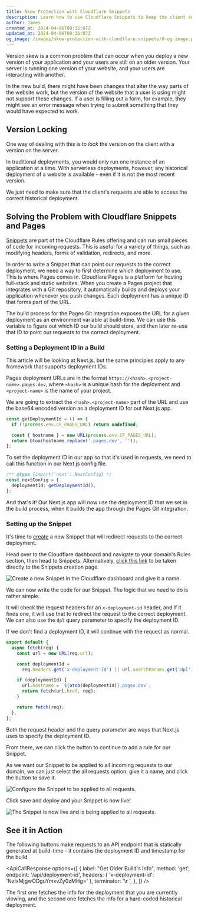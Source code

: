 ```yaml
---
title: Skew Protection with Cloudflare Snippets
description: Learn how to use Cloudflare Snippets to keep the client and server in sync, and prevent version skew for your Pages deployments.
author: James
created_at: 2024-04-06T09:15:07Z
updated_at: 2024-04-06T09:15:07Z
og_image: /images/skew-protection-with-cloudflare-snippets/0-og-image.png
---
```


Version skew is a common problem that can occur when you deploy a new version of your application and your users are still on an older version. Your server is running one version of your website, and your users are interacting with another.

In the new build, there might have been changes that alter the way parts of the website work, but the version of the website that a user is using might not support these changes. If a user is filling out a form, for example, they might see an error message when trying to submit something that they would have expected to work.

## Version Locking

One way of dealing with this is to _lock_ the version on the client with a version on the server.

In traditional deployments, you would only run one instance of an application at a time. With serverless deployments, however, any historical deployment of a website is available - even if it is not the most recent version.

We just need to make sure that the client's requests are able to access the correct historical deployment.

## Solving the Problem with Cloudflare Snippets and Pages

[Snippets](https://developers.cloudflare.com/rules/snippets) are part of the Cloudflare Rules offering and can run small pieces of code for incoming requests. This is useful for a variety of things, such as modifying headers, forms of validation, redirects, and more.

In order to write a Snippet that can point our requests to the correct deployment, we need a way to first determine which deployment to use. This is where Pages comes in. Cloudflare Pages is a platform for hosting full-stack and static websites. When you create a Pages project that integrates with a Git repository, it automatically builds and deploys your application whenever you push changes. Each deployment has a unique ID that forms part of the URL.

The build process for the Pages Git integration exposes the URL for a given deployment as an environment variable at build-time. We can use this variable to figure out which ID our build should store, and then later re-use that ID to point our requests to the correct deployment.

### Setting a Deployment ID in a Build

This article will be looking at Next.js, but the same principles apply to any framework that supports deployment IDs.

Pages deployment URLs are in the format `https://<hash>.<project-name>.pages.dev`, where `<hash>` is a unique hash for the deployment and `<project-name>` is the name of your project.

We are going to extract the `<hash>.<project-name>` part of the URL and use the base64 encoded version as a deployment ID for out Next.js app.

```ts
const getDeploymentId = () => {
  if (!process.env.CF_PAGES_URL) return undefined;

  const { hostname } = new URL(process.env.CF_PAGES_URL);
  return btoa(hostname.replace('.pages.dev', ''));
};
```

To set the deployment ID in our app so that it's used in requests, we need to call this function in our Next.js config file.

```ts
/** @type {import('next').NextConfig} */
const nextConfig = {
  deploymentId: getDeploymentId(),
};
```

And that's it! Our Next.js app will now use the deployment ID that we set in the build process, when it builds the app through the Pages Git integration.

### Setting up the Snippet

It's time to [create](https://developers.cloudflare.com/rules/snippets/create-dashboard/) a new Snippet that will redirect requests to the correct deployment.

Head over to the Cloudflare dashboard and navigate to your domain's Rules section, then head to Snippets. Alternatively, [click this link](https://dash.cloudflare.com/?to=/:account/:zone/rules/snippets/create/code) to be taken directly to the Snippets creation page.

<Image
  src="/images/skew-protection-with-cloudflare-snippets/1-add-snippet.png"
  alt="Create a new Snippet in the Cloudflare dashboard and give it a name."
  width={1420}
  height={620}
/>

We can now write the code for our Snippet. The logic that we need to do is rather simple.

It will check the request headers for an `x-deployment-id` header, and if it finds one, it will use that to redirect the request to the correct deployment. We can also use the `dpl` query parameter to specify the deployment ID.

If we don't find a deployment ID, it will continue with the request as normal.

```ts
export default {
  async fetch(req) {
    const url = new URL(req.url);

    const deploymentId =
      req.headers.get('x-deployment-id') || url.searchParams.get('dpl');

    if (deploymentId) {
      url.hostname = `${atob(deploymentId)}.pages.dev`;
      return fetch(url.href, req);
    }

    return fetch(req);
  },
};
```

Both the request header and the query parameter are ways that Next.js uses to specify the deployment ID.

From there, we can click the button to continue to add a rule for our Snippet.

As we want our Snippet to be applied to all incoming requests to our domain, we can just select the all requests option, give it a name, and click the button to save it.

<Image
  src="/images/skew-protection-with-cloudflare-snippets/2-configure-snippet.png"
  alt="Configure the Snippet to be applied to all requests."
  width={1184}
  height={932}
/>

Click save and deploy and your Snippet is now live!

<Image
  src="/images/skew-protection-with-cloudflare-snippets/3-live-snippet.png"
  alt="The Snippet is now live and is being applied to all requests."
  width={2174}
  height={454}
/>

## See it in Action

The following buttons make requests to an API endpoint that is statically generated at build-time - it contains the deployment ID and timestamp for the build.

<InlineGroup shouldAlignToStart>
  <ApiCallResponse
    options={[
      {
        label: "Get Current Build's Info",
        method: 'get',
        endpoint: '/api/deployment-id',
        useDeploymentId: true,
        terminator: '\r ',
      },
    ]}
  />

  <ApiCallResponse
    options={[
      {
        label: "Get Older Build's Info",
        method: 'get',
        endpoint: '/api/deployment-id',
        headers: { 'x-deployment-id': 'NzIxMjgwODguYmxvZy0zMHg=' },
        terminator: '\r ',
      },
    ]}
  />
</InlineGroup>

The first one fetches the info for the deployment that you are currently viewing, and the second one fetches the info for a hard-coded historical deployment.
